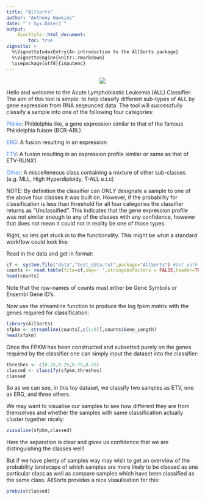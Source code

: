 ```yaml
---
title: "AllSorts"
author: "Anthony Hawkins"
date: "`r Sys.Date()`"
output:
    BiocStyle::html_document:
        toc: true
vignette: >
  %\VignetteIndexEntry{An introduction to the AllSorts package}
  %\VignetteEngine{knitr::rmarkdown}
  \usepackage[utf8]{inputenc}
---
```


<center>![](../AllSorts.png)</center>

Hello and welcome to the Acute Lymphoblastic Leukemia (ALL) Classifier.
The aim of this tool is simple: to help classify different sub-types of ALL by gene expression from RNA seqeunced data. The tool will successfully classify a sample into one of the following four categories:

<span style="color:#4286f4">Phlike</span>: Phildelphia like, a gene expression similar to that of the famous Philidelphia fuison (BCR-ABL)

<span style="color:#4286f4">ERG</span>: A fusion resulting in an expression

<span style="color:#4286f4">ETV</span>: A fusion resulting in an expression profile similar or same as that of ETV-RUNX1.

<span style="color:#4286f4">Other</span>: A miscelleneous class containing a mixture of other sub-classes (e.g. MLL, High Hyperdiploidy, T-ALL e.t.c)

NOTE: By definition the classifier can *ONLY* designate a sample to one of the above four classes it was built on. However, if the probability for classification is less than threshold for all four categories the classifier returns as "Unclassified". This indicates that the gene expression profile was not similar enough to any of the classes with any confidence, however that does not mean it could not in reality be one of those types.

Right, so lets get stuck in to the functionality. This might be what a standard workflow could look like:

Read in the data and get in format:
```r
cf <- system.file("data","test_data.txt",package="AllSorts") #Get path to raw text file (a tsv)
counts <- read.table(file=cf,sep=' ',stringsAsFactors = FALSE,header=TRUE)
head(counts)
```

Note that the row-names of counts must either be Gene Symbols or Ensembl Gene ID's.

Now use the streamline function to produce the log fpkm matrix with the genes required for classification:
```r
library(AllSorts)
sfpkm <- streamline(counts[,c(1:6)],counts$Gene_Length)
head(sfpkm)
```

Once the FPKM has been constructed and subsetted purely on the genes required by the classifier one can simply input the dataset into the classifier:

```r
threshes <- c(0.25,0.25,0.75,0.75)
classed <- classify(sfpkm,threshes)
classed
```

So as we can see, in this toy dataset, we classify two samples as ETV, one as ERG, and three others.

We may want to visualise our samples to see how different they are from themselves and whether the samples with same classification actually cluster together nicely:

```r
visualise(sfpkm,classed)
```

Here the separation is clear and gives us confidence that we are distinguishing the classes well!

But if we have plenty of samples way may wish to get an overview of the probability landscape of which samples are more likely to be classed as one particular class as well as compare samples which have been classified as the same class. AllSorts provides a nice visaulisation for this:

```r
probvis(classed)
```
